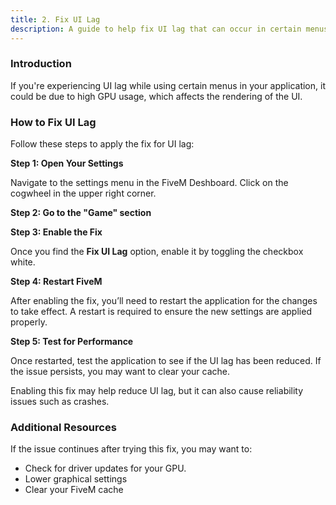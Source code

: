 ```yaml
---
title: 2. Fix UI Lag
description: A guide to help fix UI lag that can occur in certain menus
---
```



### Introduction

If you're experiencing UI lag while using certain menus in your application, it could be due to high GPU usage, which affects the rendering of the UI.

### How to Fix UI Lag

Follow these steps to apply the fix for UI lag:

<Steps>

**Step 1: Open Your Settings**

Navigate to the settings menu in the FiveM Deshboard. Click on the cogwheel in the upper right corner.

**Step 2: Go to the "Game" section**

**Step 3: Enable the Fix**

Once you find the **Fix UI Lag** option, enable it by toggling the checkbox white.

**Step 4: Restart FiveM**

After enabling the fix, you’ll need to restart the application for the changes to take effect. A restart is required to ensure the new settings are applied properly.

**Step 5: Test for Performance**

Once restarted, test the application to see if the UI lag has been reduced. If the issue persists, you may want to clear your cache.

</Steps>

<Callout type="warning">
Enabling this fix may help reduce UI lag, but it can also cause reliability issues such as crashes.
</Callout>

### Additional Resources

If the issue continues after trying this fix, you may want to:

- Check for driver updates for your GPU.
- Lower graphical settings
- Clear your FiveM cache